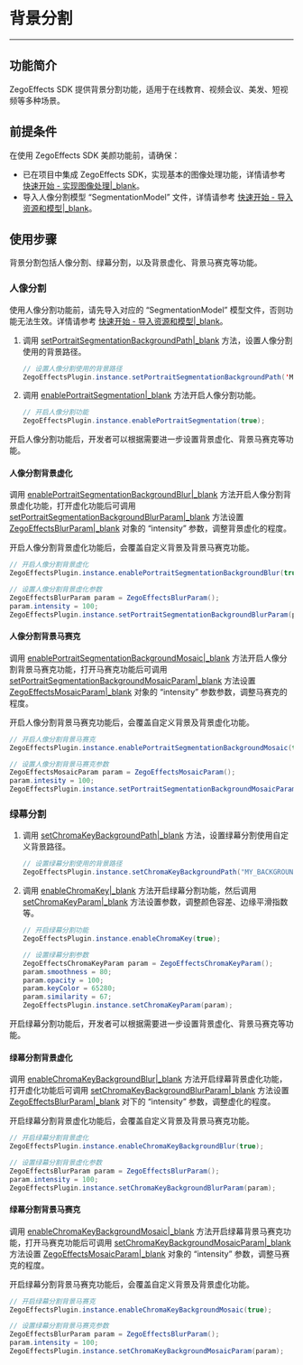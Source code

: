 # 背景分割

- - -

## 功能简介

ZegoEffects SDK 提供背景分割功能，适用于在线教育、视频会议、美发、短视频等多种场景。

## 前提条件

在使用 ZegoEffects SDK 美颜功能前，请确保：

- 已在项目中集成 ZegoEffects SDK，实现基本的图像处理功能，详情请参考 [快速开始 - 实现图像处理\|_blank](!Quick_Starts/Solution_Implementation)。
- 导入人像分割模型 “SegmentationModel” 文件，详情请参考 [快速开始 - 导入资源和模型\|_blank](!Quick_Starts/Import_Resources)。

## 使用步骤

背景分割包括人像分割、绿幕分割，以及背景虚化、背景马赛克等功能。

### 人像分割

<Warning title="Warning">

使用人像分割功能前，请先导入对应的 “SegmentationModel” 模型文件，否则功能无法生效。详情请参考 [快速开始 - 导入资源和模型\|_blank](!Quick_Starts/Import_Resources)。
</Warning>

1. 调用 [setPortraitSegmentationBackgroundPath\|_blank](/unique-api/ai-effects-sdk/zh/dart_flutter/zego_effects_plugin/ZegoEffectsPlugin/setPortraitSegmentationBackgroundPath.html) 方法，设置人像分割使用的背景路径。

    ```java
    // 设置人像分割使用的背景路径
    ZegoEffectsPlugin.instance.setPortraitSegmentationBackgroundPath('MY_BACKGROUND_PATH', ZegoEffectsScaleMode.AspectFill);
    ```

2. 调用 [enablePortraitSegmentation\|_blank](/unique-api/ai-effects-sdk/zh/dart_flutter/zego_effects_plugin/ZegoEffectsPlugin/enablePortraitSegmentation.html) 方法开启人像分割功能。

    ```java
    // 开启人像分割功能
    ZegoEffectsPlugin.instance.enablePortraitSegmentation(true);
    ```

<p>开启人像分割功能后，开发者可以根据需要进一步设置背景虚化、背景马赛克等功能。</p>

#### 人像分割背景虚化

调用 [enablePortraitSegmentationBackgroundBlur\|_blank](/unique-api/ai-effects-sdk/zh/dart_flutter/zego_effects_plugin/ZegoEffectsPlugin/enablePortraitSegmentationBackgroundBlur.html) 方法开启人像分割背景虚化功能，打开虚化功能后可调用 [setPortraitSegmentationBackgroundBlurParam\|_blank](/unique-api/ai-effects-sdk/zh/dart_flutter/zego_effects_plugin/ZegoEffectsPlugin/setPortraitSegmentationBackgroundBlurParam.html) 方法设置 [ZegoEffectsBlurParam\|_blank](/unique-api/ai-effects-sdk/zh/dart_flutter/zego_effects_defines/ZegoEffectsBlurParam-class.html) 对象的 “intensity” 参数，调整背景虚化的程度。

<div class = 'mk-warning'>

开启人像分割背景虚化功能后，会覆盖自定义背景及背景马赛克功能。
</div>

   
```java
// 开启人像分割背景虚化
ZegoEffectsPlugin.instance.enablePortraitSegmentationBackgroundBlur(true);

// 设置人像分割背景虚化参数
ZegoEffectsBlurParam param = ZegoEffectsBlurParam();
param.intensity = 100;
ZegoEffectsPlugin.instance.setPortraitSegmentationBackgroundBlurParam(param);
```

#### 人像分割背景马赛克

调用 [enablePortraitSegmentationBackgroundMosaic\|_blank](/unique-api/ai-effects-sdk/zh/dart_flutter/zego_effects_plugin/ZegoEffectsPlugin/enablePortraitSegmentationBackgroundMosaic.html) 方法开启人像分割背景马赛克功能，打开马赛克功能后可调用 [setPortraitSegmentationBackgroundMosaicParam\|_blank](/unique-api/ai-effects-sdk/zh/dart_flutter/zego_effects_plugin/ZegoEffectsPlugin/setPortraitSegmentationBackgroundMosaicParam.html) 方法设置 [ZegoEffectsMosaicParam\|_blank](/unique-api/ai-effects-sdk/zh/dart_flutter/zego_effects_defines/ZegoEffectsMosaicParam-class.html) 对象的 “intensity” 参数参数，调整马赛克的程度。

<div class = 'mk-warning'>

开启人像分割背景马赛克功能后，会覆盖自定义背景及背景虚化功能。
</div> 

   
```java
// 开启人像分割背景马赛克
ZegoEffectsPlugin.instance.enablePortraitSegmentationBackgroundMosaic(true);

// 设置人像分割背景马赛克参数
ZegoEffectsMosaicParam param = ZegoEffectsMosaicParam();
param.intesity = 100;
ZegoEffectsPlugin.instance.setPortraitSegmentationBackgroundMosaicParam(param);
```
    

### 绿幕分割


1. 调用 [setChromaKeyBackgroundPath\|_blank](/unique-api/ai-effects-sdk/zh/dart_flutter/zego_effects_plugin/ZegoEffectsPlugin/setChromaKeyBackgroundPath.html) 方法，设置绿幕分割使用自定义背景路径。

    ```java
    // 设置绿幕分割使用的背景路径
    ZegoEffectsPlugin.instance.setChromaKeyBackgroundPath("MY_BACKGROUND_PATH", ZegoEffectsScaleMode.AspectFill);
    ```

2. 调用 [enableChromaKey\|_blank](/unique-api/ai-effects-sdk/zh/dart_flutter/zego_effects_plugin/ZegoEffectsPlugin/enableChromaKey.html) 方法开启绿幕分割功能，然后调用 [setChromaKeyParam\|_blank](/unique-api/ai-effects-sdk/zh/dart_flutter/zego_effects_plugin/ZegoEffectsPlugin/setChromaKeyParam.html) 方法设置参数，调整颜色容差、边缘平滑指数等。

    ```java
    // 开启绿幕分割功能
    ZegoEffectsPlugin.instance.enableChromaKey(true);

    // 设置绿幕分割参数
    ZegoEffectsChromaKeyParam param = ZegoEffectsChromaKeyParam();
    param.smoothness = 80;
    param.opacity = 100;
    param.keyColor = 65280;
    param.similarity = 67;
    ZegoEffectsPlugin.instance.setChromaKeyParam(param);
    ```


<p>开启绿幕分割功能后，开发者可以根据需要进一步设置背景虚化、背景马赛克等功能。</p>

#### 绿幕分割背景虚化

调用 [enableChromaKeyBackgroundBlur\|_blank](/unique-api/ai-effects-sdk/zh/dart_flutter/zego_effects_plugin/ZegoEffectsPlugin/enableChromaKeyBackgroundBlur.html) 方法开启绿幕背景虚化功能，打开虚化功能后可调用 [setChromaKeyBackgroundBlurParam\|_blank](/unique-api/ai-effects-sdk/zh/dart_flutter/zego_effects_plugin/ZegoEffectsPlugin/setChromaKeyBackgroundBlurParam.html) 方法设置 [ZegoEffectsBlurParam\|_blank](/unique-api/ai-effects-sdk/zh/dart_flutter/zego_effects_defines/ZegoEffectsBlurParam-class.html) 对下的 “intensity” 参数，调整虚化的程度。

<Warning title="Warning">
开启绿幕分割背景虚化功能后，会覆盖自定义背景及背景马赛克功能。
</Warning>

```java
// 开启绿幕分割背景虚化
ZegoEffectsPlugin.instance.enableChromaKeyBackgroundBlur(true);

// 设置绿幕分割背景虚化参数
ZegoEffectsBlurParam param = ZegoEffectsBlurParam();
param.intensity = 100;
ZegoEffectsPlugin.instance.setChromaKeyBackgroundBlurParam(param);
```

#### 绿幕分割背景马赛克

调用 [enableChromaKeyBackgroundMosaic\|_blank](/unique-api/ai-effects-sdk/zh/dart_flutter/zego_effects_plugin/ZegoEffectsPlugin/enableChromaKeyBackgroundMosaic.html) 方法开启绿幕背景马赛克功能，打开马赛克功能后可调用 [setChromaKeyBackgroundMosaicParam\|_blank](/unique-api/ai-effects-sdk/zh/dart_flutter/zego_effects_plugin/ZegoEffectsPlugin/setChromaKeyBackgroundMosaicParam.html) 方法设置 [ZegoEffectsMosaicParam\|_blank](/unique-api/ai-effects-sdk/zh/dart_flutter/zego_effects_defines/ZegoEffectsMosaicParam-class.html) 对象的 “intensity” 参数，调整马赛克的程度。


<Warning title="Warning">
开启绿幕分割背景马赛克功能后，会覆盖自定义背景及背景虚化功能。
</Warning>
   
```java
// 开启绿幕分割背景马赛克
ZegoEffectsPlugin.instance.enableChromaKeyBackgroundMosaic(true);

// 设置绿幕分割背景马赛克参数
ZegoEffectsBlurParam param = ZegoEffectsBlurParam();
param.intensity = 100;
ZegoEffectsPlugin.instance.setChromaKeyBackgroundMosaicParam(param);
```
